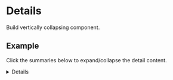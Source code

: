 

<Meta title="Components/Details/Intro" component={Details} />

# Details

Build vertically collapsing component.

## Example

Click the summaries below to expand/collapse the detail content.

<Canvas>
  <Details
    data={[
      {
        key: 'key1',
        title: 'Summary 1',
        children: <h2>This is Summary content</h2>,
        className: '',
      },
      {
        key: 'key2',
        title: 'Summary 2',
        children: <h2>This is Summary content 2</h2>,
      },
      {
        key: 'key3',
        title: 'Summary 3',
        children: <h2>This is Summary content as well 3</h2>,
      },
    ]}
  />
</Canvas>

## Available Props

The list is autogenerated based on the array of `detailData` in the `data` prop.

The general structure of `data` is defined as follows:

```
data = [{
  key: string;
  title: ReactNode;
  isOpen: boolean;
  children: ReactNode;
  className?: string;
}]
```

The `<Details>` component accepts all of the default props for the `details` HTML element in addition to the ones in the table below.

More info about the HTML element:<br/>
https://developer.mozilla.org/en-US/docs/Web/API/HTMLDetailsElement

<ArgsTable component="Details" />
